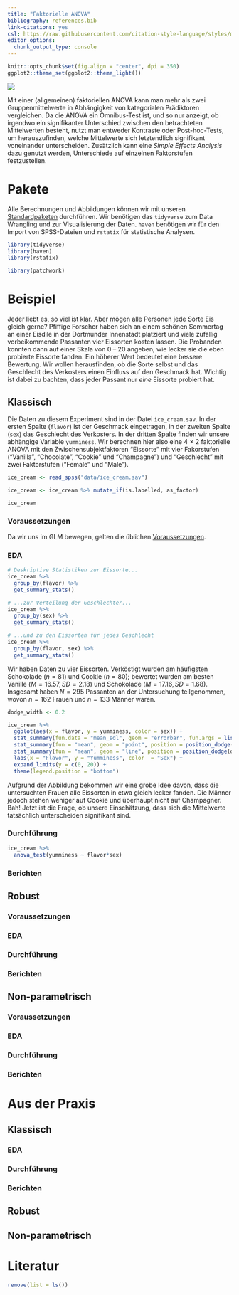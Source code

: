 ```yaml
---
title: "Faktorielle ANOVA"
bibliography: references.bib
link-citations: yes
csl: https://raw.githubusercontent.com/citation-style-language/styles/master/apa.csl
editor_options: 
  chunk_output_type: console
---
```


```r
knitr::opts_chunk$set(fig.align = "center", dpi = 350)
ggplot2::theme_set(ggplot2::theme_light())
```

![](images/ice-cream_r.jpg)

Mit einer (allgemeinen) faktoriellen ANOVA kann man mehr als zwei Gruppenmittelwerte in Abhängigkeit von kategorialen Prädiktoren vergleichen. Da die ANOVA ein Omnibus-Test ist, und so nur anzeigt, ob irgendwo ein signifikanter Unterschied zwischen den betrachteten Mittelwerten besteht, nutzt man entweder Kontraste oder Post-hoc-Tests, um herauszufinden, welche Mittelwerte sich letztendlich signifikant voneinander unterscheiden. Zusätzlich kann eine *Simple Effects Analysis* dazu genutzt werden, Unterschiede auf einzelnen Faktorstufen festzustellen.

# Pakete 
Alle Berechnungen und Abbildungen können wir mit unseren [Standardpaketen](pakete.html) durchführen. Wir benötigen das `tidyverse` zum Data Wrangling und zur Visualisierung der Daten. `haven` benötigen wir für den Import von SPSS-Dateien und `rstatix` für statistische Analysen.

```r
library(tidyverse)
library(haven)
library(rstatix)
```

```r
library(patchwork)
```

# Beispiel
Jeder liebt es, so viel ist klar. Aber mögen alle Personen jede Sorte Eis gleich gerne? Pfiffige Forscher haben sich an einem schönen Sommertag an einer Eisdile in der Dortmunder Innenstadt platziert und viele zufällig vorbeikommende Passanten vier Eissorten kosten lassen. Die Probanden konnten dann auf einer Skala von 0 -- 20 angeben, wie lecker sie die eben probierte Eissorte fanden. Ein höherer Wert bedeutet eine bessere Bewertung. Wir wollen herausfinden, ob die Sorte selbst und das Geschlecht des Verkosters einen Einfluss auf den Geschmack hat. Wichtig ist dabei zu bachten, dass jeder Passant nur *eine* Eissorte probiert hat.

## Klassisch
 Die Daten zu diesem Experiment sind in der Datei `ice_cream.sav`. In der ersten Spalte (`flavor`) ist der Geschmack eingetragen, in der zweiten Spalte (`sex`) das Geschlecht des Verkosters. In der dritten Spalte finden wir unsere abhängige Variable `yumminess`. Wir berechnen hier also eine 4 $\times$ 2 faktorielle ANOVA mit den Zwischensubjektfaktoren "Eissorte" mit vier Fakorstufen ("Vanilla", "Chocolate", "Cookie" und "Champagne") und "Geschlecht" mit zwei Faktorstufen ("Female" und "Male").

```r
ice_cream <- read_spss("data/ice_cream.sav")

ice_cream <- ice_cream %>% mutate_if(is.labelled, as_factor)

ice_cream
```

### Voraussetzungen
Da wir uns im GLM bewegen, gelten die üblichen [Voraussetzungen](voraussetzungen.html).

### EDA
```r
# Deskriptive Statistiken zur Eissorte...
ice_cream %>%
  group_by(flavor) %>% 
  get_summary_stats()

# ...zur Verteilung der Geschlechter...
ice_cream %>%
  group_by(sex) %>% 
  get_summary_stats()

# ...und zu den Eissorten für jedes Geschlecht
ice_cream %>%
  group_by(flavor, sex) %>% 
  get_summary_stats()
```

Wir haben Daten zu vier Eissorten. Verköstigt wurden am häufigsten Schokolade ($n = 81$) und Cookie ($n = 80$); bewertet wurden am besten Vanille ($M = 16.57, SD = 2.18$) und Schokolade ($M = 17.16, SD = 1.68$). Insgesamt haben $N = 295$ Passanten an der Untersuchung teilgenommen, wovon $n = 162$ Frauen und $n = 133$ Männer waren.

```r
dodge_width <- 0.2

ice_cream %>% 
  ggplot(aes(x = flavor, y = yumminess, color = sex)) +
  stat_summary(fun.data = "mean_sdl", geom = "errorbar", fun.args = list(mult = 1), width = 0.2, position = position_dodge(width = dodge_width), size = 1) +
  stat_summary(fun = "mean", geom = "point", position = position_dodge(dodge_width)) +
  stat_summary(fun = "mean", geom = "line", position = position_dodge(dodge_width), aes(group = sex), size = 1) +
  labs(x = "Flavor", y = "Yumminess", color  = "Sex") +
  expand_limits(y = c(0, 20)) +
  theme(legend.position = "bottom")
```

Aufgrund der Abbildung bekommen wir eine grobe Idee davon, dass die untersuchten Frauen alle Eissorten in etwa gleich lecker fanden. Die Männer jedoch stehen weniger auf Cookie und überhaupt nicht auf Champagner. Bah! Jetzt ist die Frage, ob unsere Einschätzung, dass sich die Mittelwerte tatsächlich unterscheiden signifikant sind.

### Durchführung

```r
ice_cream %>% 
  anova_test(yumminess ~ flavor*sex)
```

### Berichten

## Robust
### Voraussetzungen
### EDA
### Durchführung
### Berichten

## Non-parametrisch
### Voraussetzungen
### EDA
### Durchführung
### Berichten


# Aus der Praxis
## Klassisch
### EDA
### Durchführung
### Berichten

## Robust

## Non-parametrisch


# Literatur

```r
remove(list = ls())
```